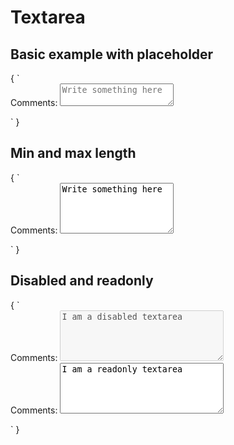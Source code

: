 
<Meta title="Form/Textarea" />

# Textarea

## Basic example with placeholder

<Preview>
  <Story name="Basic example with placeholder" height="200px">
    {
      `
      <form>
        <div>
          <label for="comments">Comments:</label>
          <textarea
            name="textarea"
            id="comments"
            placeholder="Write something here"
          ></textarea>
        </div>
      </form>
      `
    }
  </Story>
</Preview>

## Min and max length

<Preview>
  <Story name="Min and max length" height="200px">
    {
      `
      <form>
        <div>
          <label for="comments">Comments:</label>
          <textarea
            name="textarea"
            rows="5"
            minlength="10"
            maxlength="20"
          >Write something here</textarea>
        </div>
      </form>
      `
    }
  </Story>
</Preview>

## Disabled and readonly

<Preview>
  <Story name="Disabled and readonly" height="200px">
    {
      `
      <form>
        <div>
          <label for="comments">Comments:</label>
          <textarea
            name="textarea"
            id="comments"
            rows="5"
            cols="30"
            disabled
          >I am a disabled textarea
          </textarea>
        </div>
        <div>
          <label for="comments">Comments:</label>
          <textarea
            name="textarea"
            id="comments"
            rows="5"
            cols="30"
            readonly
          >I am a readonly textarea</textarea>
        </div>
      </form>
      `
    }
  </Story>
</Preview>
